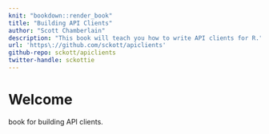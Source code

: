 ```yaml
---
knit: "bookdown::render_book"
title: "Building API Clients"
author: "Scott Chamberlain"
description: "This book will teach you how to write API clients for R."
url: 'https\://github.com/sckott/apiclients'
github-repo: sckott/apiclients
twitter-handle: sckottie
---
```


# Welcome

book for building API clients.
